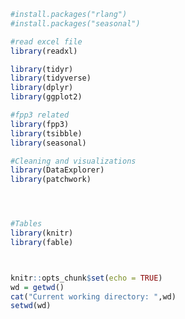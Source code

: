 ```r
#install.packages("rlang") 
#install.packages("seasonal")

#read excel file
library(readxl)

library(tidyr)
library(tidyverse)
library(dplyr)
library(ggplot2)

#fpp3 related 
library(fpp3)
library(tsibble)
library(seasonal)

#Cleaning and visualizations
library(DataExplorer)
library(patchwork)




#Tables
library(knitr)
library(fable)



knitr::opts_chunk$set(echo = TRUE)
wd = getwd()
cat("Current working directory: ",wd)
setwd(wd)
```
